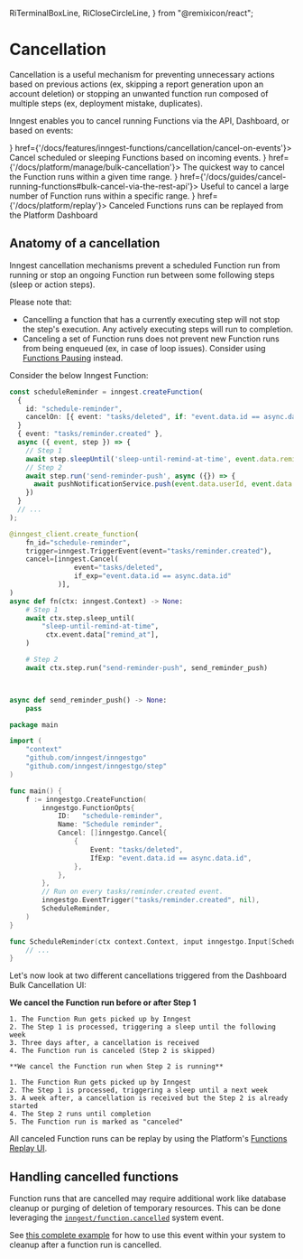   RiTerminalBoxLine,
  RiCloseCircleLine,
} from "@remixicon/react";

# Cancellation

Cancellation is a useful mechanism for preventing unnecessary actions based on previous actions (ex, skipping a report generation upon an account deletion) or stopping an unwanted function run composed of multiple steps (ex, deployment mistake, duplicates).

Inngest enables you to cancel running Functions via the API, Dashboard, or based on events:



<CardGroup cols={2}>
  <Card title="Cancel on events" icon={<EventIcon className="text-basis h-4 w-4"/>} href={'/docs/features/inngest-functions/cancellation/cancel-on-events'}>
    Cancel scheduled or sleeping Functions based on incoming events.
  </Card>
  <Card title="Bulk cancel via the Platform Dashboard" icon={<RiCloseCircleLine className="text-basis h-4 w-4"/>} href={'/docs/platform/manage/bulk-cancellation'}>
    The quickest way to cancel the Function runs within a given time range.
  </Card>
  <Card title="Cancel or bulk cancel via the REST API" icon={<RiTerminalBoxLine className="text-basis h-4 w-4"/>} href={'/docs/guides/cancel-running-functions#bulk-cancel-via-the-rest-api'}>
    Useful to cancel a large number of Function runs within a specific range.
  </Card>
  <Card title="Replay canceled Function runs" icon={<ReplayIcon className="text-basis h-4 w-4"/>} href={'/docs/platform/replay'}>
    Canceled Functions runs can be replayed from the Platform Dashboard
  </Card>
</CardGroup>

## Anatomy of a cancellation

Inngest cancellation mechanisms prevent a scheduled Function run from running or stop an ongoing Function run between some following steps (sleep or action steps).

Please note that:

- Cancelling a function that has a currently executing step will not stop the step's execution. Any actively executing steps will run to completion.
- Canceling a set of Function runs does not prevent new Function runs from being enqueued (ex, in case of loop issues). Consider using [Functions Pausing](/docs/guides/pause-functions) instead.

Consider the below Inngest Function:

<CodeGroup>

```ts {{ title: "inngest/scheduleReminder.ts" }}
const scheduleReminder = inngest.createFunction(
  {
    id: "schedule-reminder",
    cancelOn: [{ event: "tasks/deleted", if: "event.data.id == async.data.id" }],
  }
  { event: "tasks/reminder.created" },
  async ({ event, step }) => {
    // Step 1
    await step.sleepUntil('sleep-until-remind-at-time', event.data.remindAt);
    // Step 2
    await step.run('send-reminder-push', async ({}) => {
      await pushNotificationService.push(event.data.userId, event.data.reminderBody)
    })
  }
  // ...
);
```

```py {{ title: "inngest/schedule_reminder.py" }}
@inngest_client.create_function(
    fn_id="schedule-reminder",
    trigger=inngest.TriggerEvent(event="tasks/reminder.created"),
    cancel=[inngest.Cancel(
                event="tasks/deleted",
                if_exp="event.data.id == async.data.id"
            )],
)
async def fn(ctx: inngest.Context) -> None:
    # Step 1
    await ctx.step.sleep_until(
        "sleep-until-remind-at-time",
         ctx.event.data["remind_at"],
    )

    # Step 2
    await ctx.step.run("send-reminder-push", send_reminder_push)



async def send_reminder_push() -> None:
    pass
```

```go {{ title: "main.go" }}
package main

import (
	"context"
	"github.com/inngest/inngestgo"
	"github.com/inngest/inngestgo/step"
)

func main() {
	f := inngestgo.CreateFunction(
		inngestgo.FunctionOpts{
			ID:   "schedule-reminder",
			Name: "Schedule reminder",
			Cancel: []inngestgo.Cancel{
				{
					Event: "tasks/deleted",
					IfExp: "event.data.id == async.data.id",
				},
			},
		},
		// Run on every tasks/reminder.created event.
		inngestgo.EventTrigger("tasks/reminder.created", nil),
		ScheduleReminder,
	)
}

func ScheduleReminder(ctx context.Context, input inngestgo.Input[ScheduleReminderEvent]) (any, error) {
	// ...
}
```

</CodeGroup>

Let's now look at two different cancellations triggered from the Dashboard Bulk Cancellation UI:

<Row>
  <Col>

   **We cancel the Function run before or after Step 1**

    1. The Function Run gets picked up by Inngest
    2. The Step 1 is processed, triggering a sleep until the following week
    3. Three days after, a cancellation is received
    4. The Function run is canceled (Step 2 is skipped)


  </Col>
  <Col>

    **We cancel the Function run when Step 2 is running**

    1. The Function Run gets picked up by Inngest
    2. The Step 1 is processed, triggering a sleep until a next week
    3. A week after, a cancellation is received but the Step 2 is already started
    4. The Step 2 runs until completion
    5. The Function run is marked as "canceled"

  </Col>
</Row>

All canceled Function runs can be replay by using the Platform's [Functions Replay UI](/docs/platform/replay).

## Handling cancelled functions

Function runs that are cancelled may require additional work like database cleanup or purging of deletion of temporary resources. This can be done leveraging the [`inngest/function.cancelled`](/docs/reference/system-events/inngest-function-cancelled) system event.

See [this complete example](/docs/examples/cleanup-after-function-cancellation) for how to use this event within your system to cleanup after a function run is cancelled.